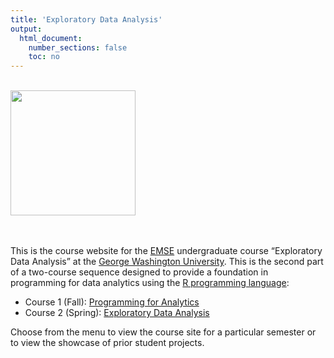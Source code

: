 ```yaml
---
title: 'Exploratory Data Analysis'
output:
  html_document:
    number_sections: false
    toc: no
---
```


<div class = "row">
<div class = "col-md-3">
<br>
<img src="images/eda_hex_sticker.png" width="200">
</div>

<div class = "col-md-7">
<br>
<br>
This is the course website for the [EMSE](https://www.emse.seas.gwu.edu/) undergraduate course "Exploratory Data Analysis" at the [George Washington University](https://www.gwu.edu/). This is the second part of a two-course sequence designed to provide a foundation in programming for data analytics using the [R programming language](https://www.r-project.org/):

- Course 1 (Fall): [Programming for Analytics](http://p4a.seas.gwu.edu/)
- Course 2 (Spring): [Exploratory Data Analysis](http://eda.seas.gwu.edu/)

Choose from the menu to view the course site for a particular semester or to view the showcase of prior student projects.
</div>
</div>
